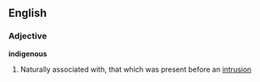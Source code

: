 ==English==
===Adjective===
'''indigenous'''

# Naturally associated with, that which was present before an [[intrusion]]